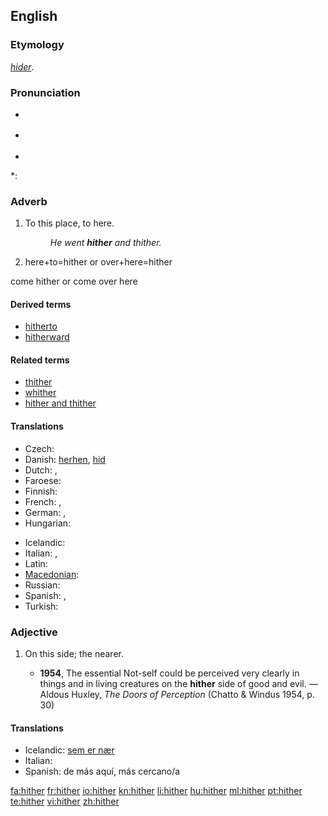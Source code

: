 ==English==

===Etymology===
{{etyl|ang}} ''[[hider]]''.

===Pronunciation===
* {{a|RP}} {{IPA|/ˈhɪðə/}}
* {{a|US}} {{IPA|/ˈhɪðɚ/}}
* {{audio|en-us-hither.ogg|Audio (US)}}

*: {{rhymes|ɪðə(r)}}

===Adverb===
{{en-adv|-}}

# {{context|literary|or|archaic}} To this place, to here.
#: ''He went '''hither''' and thither.''
# here+to=hither or over+here=hither
come hither or come over here

====Derived terms====
* [[hitherto]]
* [[hitherward]]

====Related terms====
* [[thither]]
* [[whither]]
* [[hither and thither]]

====Translations====
{{trans-top| to here }}
* Czech: {{t+|cs|sem}}
* Danish: [[herhen]], [[hid]]
* Dutch: {{t-|nl|hierheen}}, {{t+|nl|alhier}}
* Faroese: {{t-|fo|higar|xs=Faroese}}
* Finnish: {{t+|fi|tänne}}
* French: {{t+|fr|ici}}, {{t+|fr|çà}}
* German: {{t+|de|hierher}}, {{t+|de|hierhin}}
* Hungarian: {{t+|hu|ide}}
{{trans-mid}}
* Icelandic: {{t-|is|hingað}}
* Italian: {{t+|it|qui}}, {{t+|it|qua}}
* Latin: {{t+|la|huc|alt=hūc}}
* [[Macedonian]]: {{t-|mk|ваму|tr=vámu}}
* Russian: {{t+|ru|сюда|tr=syuda}}
* Spanish: {{t+|es|aquí}}, {{t+|es|acá}}
* Turkish: {{t-|tr|buraya}}
{{trans-bottom}}

===Adjective===
{{en-adj|-}}

# {{archaic}} On this side; the nearer.
#* '''1954''', The essential Not-self could be perceived very clearly in things and in living creatures on the '''hither''' side of good and evil. — Aldous Huxley, ''The Doors of Perception'' (Chatto & Windus 1954, p. 30)

====Translations====
* Icelandic: [[sem er nær]]
* Italian: {{t-|it|citeriore}}
* Spanish: de más aquí, más cercano/a

[[fa:hither]]
[[fr:hither]]
[[io:hither]]
[[kn:hither]]
[[li:hither]]
[[hu:hither]]
[[ml:hither]]
[[pt:hither]]
[[te:hither]]
[[vi:hither]]
[[zh:hither]]